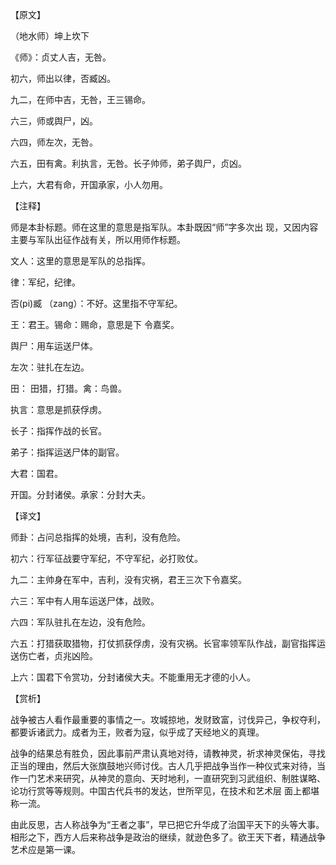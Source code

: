 

【原文】

（地水师）坤上坎下

《师》：贞丈人吉，无咎。

初六，师出以律，否臧凶。

九二，在师中吉，无咎，王三锡命。

六三，师或舆尸，凶。

六四，师左次，无咎。

六五，田有禽。利执言，无咎。长子帅师，弟子舆尸，贞凶。

上六，大君有命，开国承家，小人勿用。

【注释】

师是本卦标题。师在这里的意思是指军队。本卦既因“师”字多次出 现，又因内容主要与军队出征作战有关，所以用师作标题。

文人：这里的意思是军队的总指挥。

律：军纪，纪律。

否(pi)臧 （zang）：不好。这里指不守军纪。

王：君王。锡命：赐命，意思是下 令嘉奖。

舆尸：用车运送尸体。

左次：驻扎在左边。

田： 田猎，打猎。禽：鸟兽。

执言：意思是抓获俘虏。

长子：指挥作战的长官。

弟子：指挥运送尸体的副官。

大君：国君。

开国。分封诸侯。承家：分封大夫。

【译文】

师卦：占问总指挥的处境，吉利，没有危险。

初六：行军征战要守军纪，不守军纪，必打败仗。

九二：主帅身在军中，吉利，没有灾祸，君王三次下令嘉奖。

六三：军中有人用车运送尸体，战败。

六四：军队驻扎在左边，没有危险。

六五：打猎获取猎物，打仗抓获俘虏，没有灾祸。长官率领军队作战，副官指挥运送伤亡者，贞兆凶险。

上六：国君下令赏功，分封诸侯大夫。不能重用无才德的小人。

【赏析】

战争被古人看作最重要的事情之一。攻城掠地，发财致富，讨伐异己，争权夺利，都要诉诸武力。成者为王，败者为寇，似乎成了天经地义的真理。

战争的结果总有胜负，因此事前严肃认真地对待，请教神灵，祈求神灵保佑，寻找正当的理由，然后大张旗鼓地兴师讨伐。古人几乎把战争当作一种仪式来对待，当作一门艺术来研究，从神灵的意向、天时地利，一直研究到习武组织、制胜谋略、论功行赏等等规则。中国古代兵书的发达，世所罕见，在技术和艺术层 面上都堪称一流。

由此反思，古人称战争为“王者之事”，早已把它升华成了治国平天下的头等大事。相形之下，西方人后来称战争是政治的继续，就逊色多了。欲王天下者，精通战争艺术应是第一课。

